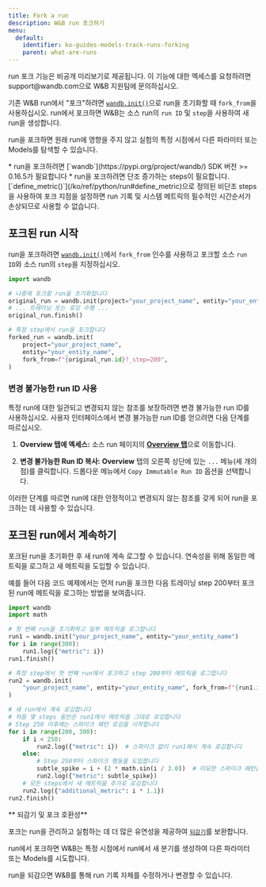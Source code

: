 ---
title: Fork a run
description: W&B run 포크하기
menu:
  default:
    identifier: ko-guides-models-track-runs-forking
    parent: what-are-runs
---

<Warning>
run 포크 기능은 비공개 미리보기로 제공됩니다. 이 기능에 대한 엑세스를 요청하려면 support@wandb.com으로 W&B 지원팀에 문의하십시오.
</Warning>

기존 W&B run에서 "포크"하려면 [`wandb.init()`](/ko/ref/python/init)으로 run을 초기화할 때 `fork_from`을 사용하십시오. run에서 포크하면 W&B는 소스 run의 `run ID` 및 `step`을 사용하여 새 run을 생성합니다.

run을 포크하면 원래 run에 영향을 주지 않고 실험의 특정 시점에서 다른 파라미터 또는 Models를 탐색할 수 있습니다.

<Note>
* run을 포크하려면 [`wandb`](https://pypi.org/project/wandb/) SDK 버전 >= 0.16.5가 필요합니다
* run을 포크하려면 단조 증가하는 steps이 필요합니다. [`define_metric()`](/ko/ref/python/run#define_metric)으로 정의된 비단조 steps을 사용하여 포크 지점을 설정하면 run 기록 및 시스템 메트릭의 필수적인 시간순서가 손상되므로 사용할 수 없습니다.
</Note>

## 포크된 run 시작

run을 포크하려면 [`wandb.init()`](/ko/ref/python/init)에서 `fork_from` 인수를 사용하고 포크할 소스 `run ID`와 소스 run의 `step`을 지정하십시오.

```python
import wandb

# 나중에 포크할 run을 초기화합니다
original_run = wandb.init(project="your_project_name", entity="your_entity_name")
# ... 트레이닝 또는 로깅 수행 ...
original_run.finish()

# 특정 step에서 run을 포크합니다
forked_run = wandb.init(
    project="your_project_name",
    entity="your_entity_name",
    fork_from=f"{original_run.id}?_step=200",
)
```

### 변경 불가능한 run ID 사용

특정 run에 대한 일관되고 변경되지 않는 참조를 보장하려면 변경 불가능한 run ID를 사용하십시오. 사용자 인터페이스에서 변경 불가능한 run ID를 얻으려면 다음 단계를 따르십시오.

1. **Overview 탭에 엑세스:** 소스 run 페이지의 [**Overview 탭**](/ko/./#overview-tab)으로 이동합니다.

2. **변경 불가능한 Run ID 복사:** **Overview** 탭의 오른쪽 상단에 있는 `...` 메뉴(세 개의 점)를 클릭합니다. 드롭다운 메뉴에서 `Copy Immutable Run ID` 옵션을 선택합니다.

이러한 단계를 따르면 run에 대한 안정적이고 변경되지 않는 참조를 갖게 되어 run을 포크하는 데 사용할 수 있습니다.

## 포크된 run에서 계속하기
포크된 run을 초기화한 후 새 run에 계속 로그할 수 있습니다. 연속성을 위해 동일한 메트릭을 로그하고 새 메트릭을 도입할 수 있습니다.

예를 들어 다음 코드 예제에서는 먼저 run을 포크한 다음 트레이닝 step 200부터 포크된 run에 메트릭을 로그하는 방법을 보여줍니다.

```python
import wandb
import math

# 첫 번째 run을 초기화하고 일부 메트릭을 로그합니다
run1 = wandb.init("your_project_name", entity="your_entity_name")
for i in range(300):
    run1.log({"metric": i})
run1.finish()

# 특정 step에서 첫 번째 run에서 포크하고 step 200부터 메트릭을 로그합니다
run2 = wandb.init(
    "your_project_name", entity="your_entity_name", fork_from=f"{run1.id}?_step=200"
)

# 새 run에서 계속 로깅합니다
# 처음 몇 steps 동안은 run1에서 메트릭을 그대로 로깅합니다
# Step 250 이후에는 스파이크 패턴 로깅을 시작합니다
for i in range(200, 300):
    if i < 250:
        run2.log({"metric": i})  # 스파이크 없이 run1에서 계속 로깅합니다
    else:
        # Step 250부터 스파이크 행동을 도입합니다
        subtle_spike = i + (2 * math.sin(i / 3.0))  # 미묘한 스파이크 패턴을 적용합니다
        run2.log({"metric": subtle_spike})
    # 모든 steps에서 새 메트릭을 추가로 로깅합니다
    run2.log({"additional_metric": i * 1.1})
run2.finish()
```

<Note>
** 되감기 및 포크 호환성**

포크는 run을 관리하고 실험하는 데 더 많은 유연성을 제공하여 [`되감기`](/ko/guides/models/track/runs/rewind)를 보완합니다.

run에서 포크하면 W&B는 특정 시점에서 run에서 새 분기를 생성하여 다른 파라미터 또는 Models를 시도합니다.

run을 되감으면 W&B를 통해 run 기록 자체를 수정하거나 변경할 수 있습니다.
</Note>
